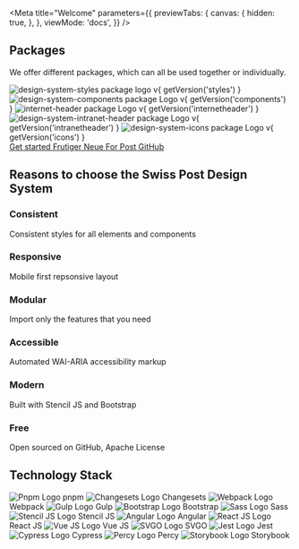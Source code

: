 
<Meta
  title="Welcome"
  parameters={{
    previewTabs: {
      canvas: {
        hidden: true,
      },
    },
    viewMode: 'docs',
  }}
/>

<div className="mt-huge text-center">
  <h2 className="h3 mb-big">Packages</h2>

<p>We offer different packages, which can all be used together or individually.</p>

  <div className="mt-big d-flex gap-big flex-wrap justify-content-center">
    <Tile title="Styles" href="https://github.com/swisspost/design-system/tree/main/packages/styles">
        <img src="/images/packages/styles.svg" alt="design-system-styles package logo" />
        <span>v{ getVersion('styles') }</span>
    </Tile>
    <Tile title="Components" href="https://github.com/swisspost/design-system/tree/main/packages/components">
        <img src="/images/packages/components.svg" alt="design-system-components package Logo" />
        <span>v{ getVersion('components') }</span>
    </Tile>
    <Tile title="Internet-Header" href="https://github.com/swisspost/design-system/tree/main/packages/internet-header">
        <img src="/images/packages/internet-header.svg" alt="internet-header package Logo" />
        <span>v{ getVersion('internetheader') }</span>
    </Tile>
    <Tile title="Intranet-Header" href="https://github.com/swisspost/design-system/tree/main/packages/components-angular/projects/intranet-header">
        <img src="/images/packages/intranet-header.svg" alt="design-system-intranet-header package Logo" />
        <span>v{ getVersion('intranetheader') }</span>
    </Tile>
    <Tile title="Icons" href="https://github.com/swisspost/design-system/tree/main/packages/icons">
        <img src="/images/packages/icons.svg" alt="design-system-icons package Logo" />
        <span>v{ getVersion('icons') }</span>
    </Tile>
  </div>
</div>

<div className="mt-big d-flex gap-mini justify-content-center">
  <a href="#" className="btn btn-primary">
    Get started
  </a>
  <a
    href="https://fonts.post.ch/frutigerneueforpost/#/"
    target="_blank"
    rel="noopener"
    className="btn btn-secondary"
  >
    <span>Frutiger Neue For Post</span>
  </a>
  <a
    href="https://github.com/swisspost/design-system"
    target="_blank"
    rel="noopener"
    className="btn btn-secondary"
  >
    GitHub
  </a>
</div>

<div className="mt-huge py-huge bg-light bg-fullwidth text-center">
  <h2 className="h3 mb-big">Reasons to choose the Swiss Post Design System</h2>

  <div className="row">
    <div className="col-md-4">
      <post-icon name="3194" class="fs-huge"></post-icon>
      <h3 className="h6 fw-bold">Consistent</h3>
      <p>Consistent styles for all elements and components</p>
    </div>
    <div className="col-md-4">
      <post-icon name="3194" class="fs-huge"></post-icon>
      <h3 className="h6 fw-bold">Responsive</h3>
      <p>Mobile first repsonsive layout</p>
    </div>
    <div className="col-md-4">
      <post-icon name="3194" class="fs-huge"></post-icon>
      <h3 className="h6 fw-bold">Modular</h3>
      <p>Import only the features that you need</p>
    </div>
    <div className="col-md-4">
      <post-icon name="3194" class="fs-huge"></post-icon>
      <h3 className="h6 fw-bold">Accessible</h3>
      <p>Automated WAI-ARIA accessibility markup</p>
    </div>
    <div className="col-md-4">
      <post-icon name="3194" class="fs-huge"></post-icon>
      <h3 className="h6 fw-bold">Modern</h3>
      <p>Built with Stencil JS and Bootstrap</p>
    </div>
    <div className="col-md-4">
      <post-icon name="3194" class="fs-huge"></post-icon>
      <h3 className="h6 fw-bold">Free</h3>
      <p>Open sourced on GitHub, Apache License</p>
    </div>
  </div>
</div>

<div className="mt-huge text-center">
  <h2 className="h3 mb-big">Technology Stack</h2>

  <div className="d-flex gap-big flex-wrap justify-content-center">
    <Tile href="https://pnpm.io/">
        <img src="/images/technologies/logo-pnpm.svg" alt="Pnpm Logo" />
        <span>pnpm</span>
    </Tile>
    <Tile href="https://github.com/changesets/changesets">
        <img src="/images/technologies/logo-changesets.png" alt="Changesets Logo" />
        <span>Changesets</span>
    </Tile>
    <Tile href="https://webpack.js.org/">
        <img src="/images/technologies/logo-webpack.svg" alt="Webpack Logo" />
        <span>Webpack</span>
    </Tile>
    <Tile href="https://gulpjs.com/">
        <img src="/images/technologies/logo-gulp.svg" alt="Gulp Logo" />
        <span>Gulp</span>
    </Tile>
    <Tile href={ `https://getbootstrap.com/docs/${getVersion('bootstrap', 'Mm')}` }>
        <img src="/images/technologies/logo-bootstrap.svg" alt="Bootstrap Logo" />
        <span>Bootstrap</span>
    </Tile>
    <Tile href="https://sass-lang.com/">
        <img src="/images/technologies/logo-sass.svg" alt="Sass Logo" />
        <span>Sass</span>
    </Tile>
    <Tile href="https://stenciljs.com/">
        <img src="/images/technologies/logo-stencil.png" alt="Stencil JS Logo" />
        <span>Stencil JS</span>
    </Tile>
    <Tile href="https://angular.io/">
        <img src="/images/technologies/logo-angular.svg" alt="Angular Logo" />
        <span>Angular</span>
    </Tile>
    <Tile href="https://reactjs.org/">
        <img src="/images/technologies/logo-react.svg" alt="React JS Logo" />
        <span>React JS</span>
    </Tile>
    <Tile href="https://vuejs.org/">
        <img src="/images/technologies/logo-vue.svg" alt="Vue JS Logo" />
        <span>Vue JS</span>
    </Tile>
    <Tile href="https://github.com/svg/svgo">
        <img src="/images/technologies/logo-svgo.svg" alt="SVGO Logo" />
        <span>SVGO</span>
    </Tile>
    <Tile href="https://jestjs.io/">
        <img src="/images/technologies/logo-jest.svg" alt="Jest Logo" />
        <span>Jest</span>
    </Tile>
    <Tile href="https://www.cypress.io/">
        <img src="/images/technologies/logo-cypress.svg" alt="Cypress Logo" />
        <span>Cypress</span>
    </Tile>
    <Tile href="https://percy.io/">
        <img src="/images/technologies/logo-percy.svg" alt="Percy Logo" />
        <span>Percy</span>
    </Tile>
    <Tile href="https://storybook.js.org/">
        <img src="/images/technologies/logo-storybook.svg" alt="Storybook Logo" />
        <span>Storybook</span>
    </Tile>
  </div>
</div>
